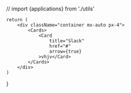 // import {applications} from './utils'

    return (
        <div className="container mx-auto px-4">
            <Cards>
                <Card
                    title="Slack"
                    href="#"
                    arrow={true}
                >vhjv</Card>
            </Cards>
        </div>
    )
}